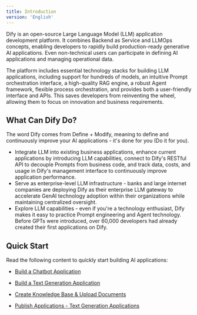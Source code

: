 ```yaml
---
title: Introduction
version: 'English'
---
```


Dify is an open-source Large Language Model (LLM) application development platform. It combines Backend as Service and LLMOps concepts, enabling developers to rapidly build production-ready generative AI applications. Even non-technical users can participate in defining AI applications and managing operational data.

The platform includes essential technology stacks for building LLM applications, including support for hundreds of models, an intuitive Prompt orchestration interface, a high-quality RAG engine, a robust Agent framework, flexible process orchestration, and provides both a user-friendly interface and APIs. This saves developers from reinventing the wheel, allowing them to focus on innovation and business requirements.

## What Can Dify Do?

The word Dify comes from Define + Modify, meaning to define and continuously improve your AI applications - it's done for you (Do it for you).
- Integrate LLM into existing business applications, enhance current applications by introducing LLM capabilities, connect to Dify's RESTful API to decouple Prompts from business code, and track data, costs, and usage in Dify's management interface to continuously improve application performance.
- Serve as enterprise-level LLM infrastructure - banks and large internet companies are deploying Dify as their enterprise LLM gateway to accelerate GenAI technology adoption within their organizations while maintaining centralized oversight.
- Explore LLM capabilities - even if you're a technology enthusiast, Dify makes it easy to practice Prompt engineering and Agent technology. Before GPTs were introduced, over 60,000 developers had already created their first applications on Dify.

## Quick Start

Read the following content to quickly start building AI applications:

- [Build a Chatbot Application](/en-us/user-guide/build-app/chatbot)

- [Build a Text Generation Application](/en-us/user-guide/build-app/text-generator)

- [Create Knowledge Base & Upload Documents](/en-us/user-guide/knowledge-base/knowledge-base-creation/upload-documents)

- [Publish Applications - Text Generation Applications](/en-us/user-guide/application-publishing/launch-your-webapp-quickly/text-generator)
